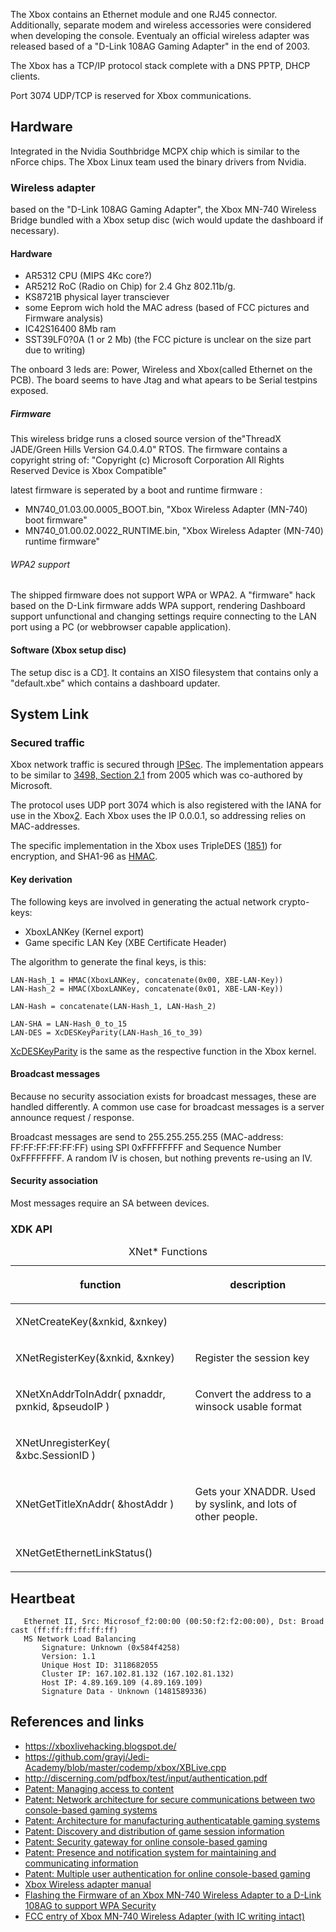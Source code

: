 The Xbox contains an Ethernet module and one RJ45 connector. Additionally, separate modem and wireless accessories were considered when developing the console. Eventualy an official wireless adapter was released based of a "D-Link 108AG Gaming Adapter" in the end of 2003.

The Xbox has a TCP/IP protocol stack complete with a DNS PPTP, DHCP clients. 

Port 3074 UDP/TCP is reserved for Xbox communications.

== Hardware ==

Integrated in the Nvidia Southbridge MCPX chip which is similar to the nForce chips. The Xbox Linux team used the binary drivers from Nvidia.

=== Wireless adapter ===

based on the "D-Link 108AG Gaming Adapter", the Xbox MN-740 Wireless Bridge bundled with a Xbox setup disc (wich would update the dashboard if necessary).

==== Hardware ====

* AR5312 CPU (MIPS 4Kc core?{{citation needed}}) 
* AR5212 RoC (Radio on Chip){{citation needed}} for 2.4 Ghz 802.11b/g{{citation needed}}. 
* KS8721B physical layer transciever
* some Eeprom wich hold the MAC adress (based of FCC pictures and Firmware analysis){{citation needed}} 
* IC42S16400 8Mb ram
* SST39LF0?0A (1 or 2 Mb) (the FCC picture is unclear on the size part due to writing) {{citation needed}} 

The onboard 3 leds are: Power, Wireless and Xbox(called Ethernet on the PCB).
The board seems to have Jtag and what apears to be Serial testpins exposed. 

===== Firmware =====

This wireless bridge runs a closed source version of the"ThreadX JADE/Green Hills Version G4.0.4.0" RTOS. 
The firmware contains a copyright string of: "Copyright (c) Microsoft Corporation All Rights Reserved Device is Xbox Compatible"

latest firmware is seperated by a boot and runtime firmware {{citation needed}} : 
* MN740_01.03.00.0005_BOOT.bin, "Xbox Wireless Adapter (MN-740) boot firmware"
* MN740_01.00.02.0022_RUNTIME.bin, "Xbox Wireless Adapter (MN-740) runtime firmware"

====== WPA2 support ======

The shipped firmware does not support WPA or WPA2.
A "firmware" hack based on the D-Link firmware adds WPA support, rendering Dashboard support unfunctional and changing settings require connecting to the LAN port using a PC (or webbrowser capable application).

==== Software (Xbox setup disc) ====

The setup disc is a CD[http://redump.org/disc/53586/]. It contains an XISO filesystem that contains only a "default.xbe" which contains a dashboard updater.

== System Link == 

=== Secured traffic ===

Xbox network traffic is secured through [[wikipedia:IPSec|IPSec]]. The implementation appears to be similar to [https://tools.ietf.org/html/rfc3948#section-2.1|RFC 3498, Section 2.1] from 2005 which was co-authored by Microsoft.

The protocol uses UDP port 3074 which is also registered with the IANA for use in the Xbox[https://www.iana.org/assignments/service-names-port-numbers/service-names-port-numbers.xhtml?search=3074].
Each Xbox uses the IP 0.0.0.1, so addressing relies on MAC-addresses{{FIXME|reason=Confirm this}}.

The specific implementation in the Xbox uses TripleDES ([https://tools.ietf.org/html/rfc1851|RFC 1851]) for encryption, and SHA1-96 as [[wikipedia:HMAC|HMAC]].

==== Key derivation ====

The following keys are involved in generating the actual network crypto-keys:

* XboxLANKey (Kernel export)
* Game specific LAN Key (XBE Certificate Header)

The algorithm to generate the final keys, is this:

<pre>
LAN-Hash_1 = HMAC(XboxLANKey, concatenate(0x00, XBE-LAN-Key))
LAN-Hash_2 = HMAC(XboxLANKey, concatenate(0x01, XBE-LAN-Key))

LAN-Hash = concatenate(LAN-Hash_1, LAN-Hash_2)

LAN-SHA = LAN-Hash_0_to_15
LAN-DES = XcDESKeyParity(LAN-Hash_16_to_39)
</pre>

[[Kernel/XcDESKeyParity|XcDESKeyParity]] is the same as the respective function in the Xbox kernel.

==== Broadcast messages ====

Because no security association exists for broadcast messages, these are handled differently.
A common use case for broadcast messages is a server announce request / response.

Broadcast messages are send to 255.255.255.255 (MAC-address: FF:FF:FF:FF:FF:FF) using SPI 0xFFFFFFFF and Sequence Number 0xFFFFFFFF.
A random IV is chosen, but nothing prevents re-using an IV.

==== Security association ====

Most messages require an SA between devices{{FIXME|reason=Look into this}}.

=== XDK API ===

{{FIXME|reason=This probably shouldn't be here? there should be dedicated articles for the XDK APIs}}

{| class="wikitable"
|+XNet* Functions
|-
! function
! description
|-
|XNetCreateKey(&xnkid, &xnkey)
| 
|-
|XNetRegisterKey(&xnkid, &xnkey)
|Register the session key
|-
|XNetXnAddrToInAddr( pxnaddr, pxnkid, &pseudoIP )
|Convert the address to a winsock usable format
|-
|XNetUnregisterKey( &xbc.SessionID )
|
|-
|XNetGetTitleXnAddr( &hostAddr )
|Gets your XNADDR. Used by syslink, and lots of other people.
|-
|XNetGetEthernetLinkStatus()
|
|}

== Heartbeat ==

    Ethernet II, Src: Microsof_f2:00:00 (00:50:f2:f2:00:00), Dst: Broadcast (ff:ff:ff:ff:ff:ff)
    MS Network Load Balancing
        Signature: Unknown (0x584f4258)
        Version: 1.1
        Unique Host ID: 3118682055
        Cluster IP: 167.102.81.132 (167.102.81.132)
        Host IP: 4.89.169.109 (4.89.169.109)
        Signature Data - Unknown (1481589336)


== References and links == 
* [https://xboxlivehacking.blogspot.de/ https://xboxlivehacking.blogspot.de/]
* [https://github.com/grayj/Jedi-Academy/blob/master/codemp/xbox/XBLive.cpp https://github.com/grayj/Jedi-Academy/blob/master/codemp/xbox/XBLive.cpp]
* [http://discerning.com/pdfbox/test/input/authentication.pdf http://discerning.com/pdfbox/test/input/authentication.pdf]
* [https://www.google.com/patents/US20040009815 Patent: Managing access to content]
* [https://www.google.com/patents/US20030093669 Patent: Network architecture for secure communications between two console-based gaming systems]
* [https://www.google.com/patents/US20030093668 Patent: Architecture for manufacturing authenticatable gaming systems ]
* [https://www.google.com/patents/US7803052 Patent: Discovery and distribution of game session information ]
* [https://www.google.com/patents/US20030229779 Patent: Security gateway for online console-based gaming ]
* [https://www.google.com/patents/US20030233537 Patent: Presence and notification system for maintaining and communicating information ]
* [https://www.google.com/patents/US7218739 Patent: Multiple user authentication for online console-based gaming ]
* [https://web.archive.org/web/20040831091347/http://www.xbox.com:80/assets/en-us/HardwareManuals/Xnewt.pdf Xbox Wireless adapter manual]
* [https://www.hanselman.com/blog/FlashingTheFirmwareOfAnXboxMN740WirelessAdapterToADLink108AGToSupportWPASecurity.aspx Flashing the Firmware of an Xbox MN-740 Wireless Adapter to a D-Link 108AG to support WPA Security ]
* [https://fccid.io/C3KMN740/Internal-Photos/Internal-Photos-360373.iframe FCC entry of Xbox MN-740 Wireless Adapter (with IC writing intact) ]